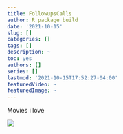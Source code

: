 ```yaml
---
title: FollowupsCalls
author: R package build
date: '2021-10-15'
slug: []
categories: []
tags: []
description: ~
toc: yes
authors: []
series: []
lastmod: '2021-10-15T17:52:27-04:00'
featuredVideo: ~
featuredImage: ~
---
```



Movies i love

![](/litrev/sia.jpg)